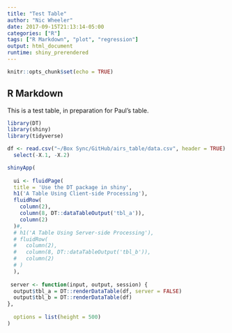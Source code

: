 ```yaml
---
title: "Test Table"
author: "Nic Wheeler"
date: 2017-09-15T21:13:14-05:00
categories: ["R"]
tags: ["R Markdown", "plot", "regression"]
output: html_document
runtime: shiny_prerendered
---
```


```r
knitr::opts_chunk$set(echo = TRUE)
```

## R Markdown

This is a test table, in preparation for Paul's table.

```r

library(DT)
library(shiny)
library(tidyverse)

df <- read.csv("~/Box Sync/GitHub/airs_table/data.csv", header = TRUE) %>%
  select(-X.1, -X.2)

shinyApp(
  
  ui <- fluidPage(
  title = 'Use the DT package in shiny',
  h1('A Table Using Client-side Processing'),
  fluidRow(
    column(2),
    column(8, DT::dataTableOutput('tbl_a')),
    column(2)
  )#,
  # h1('A Table Using Server-side Processing'),
  # fluidRow(
  #   column(2),
  #   column(8, DT::dataTableOutput('tbl_b')),
  #   column(2)
  # )
  ),
  
 server <- function(input, output, session) {
  output$tbl_a = DT::renderDataTable(df, server = FALSE)
  output$tbl_b = DT::renderDataTable(df)
},
  
  options = list(height = 500)
)
```



